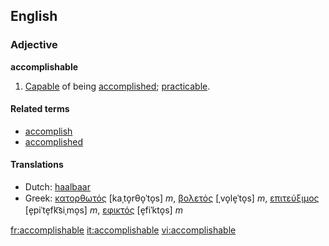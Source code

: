==English==
===Adjective===
'''accomplishable'''
# [[Capable]] of being [[accomplished]]; [[practicable]].

====Related terms====
*[[accomplish]]
*[[accomplished]]

====Translations====
{{top}}
*Dutch: [[haalbaar]]
*Greek: [[κατορθωτός]] [kaˌto̞rθo̞ˈto̞s] ''m'', [[βολετός]] [ˌvo̞le̞ˈto̞s] ''m'', [[επιτεύξιμος]] [e̞piˈte̞fk͡siˌmo̞s] ''m'', [[εφικτός]] [e̞fiˈkto̞s] ''m''
{{mid}}
{{bottom}}

[[fr:accomplishable]]
[[it:accomplishable]]
[[vi:accomplishable]]